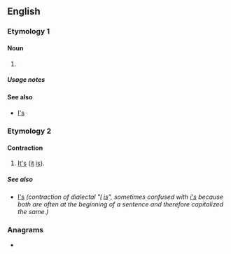 {{also|Appendix:Variations of "is"}}
==English==

===Etymology 1===

====Noun====
{{head|en|noun form}}

# {{plural of|en|i}}

=====Usage notes=====
{{U:en:plurals of letters}}

====See also====
* [[I's]]

===Etymology 2===
{{eye dialect of|en|it's}}

====Contraction====
{{en-contraction}}

# [[it's|It's]] ([[it]] [[is]]).

=====See also=====
* [[I's]] ''(contraction of dialectal "[[I]] [[is]]", sometimes confused with [[i's]] because both are often at the beginning of a sentence and therefore capitalized the same.)''

===Anagrams===
* {{anagrams|en|a=is|S. I.|S.I.|SI|Si|Si.|si}}